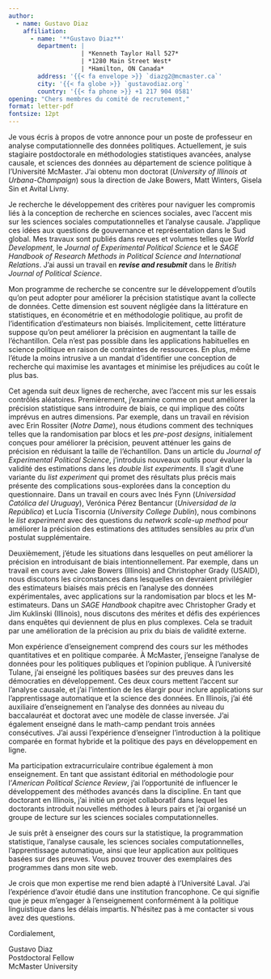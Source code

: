 ```yaml
---
author:
  - name: Gustavo Diaz
    affiliation:
      - name: '**Gustavo Diaz**'
        department: | 
                    | *Kenneth Taylor Hall 527*
                    | *1280 Main Street West*
                    | *Hamilton, ON Canada*
        address: '{{< fa envelope >}} `diazg2@mcmaster.ca`'
        city: '{{< fa globe >}} `gustavodiaz.org`'
        country: '{{< fa phone >}} +1 217 904 0581'
opening: "Chers membres du comité de recrutement,"
format: letter-pdf
fontsize: 12pt
---
```


Je vous écris à propos de votre annonce pour un poste de professeur en analyse computationnelle des données politiques. Actuellement, je suis stagiaire postdoctorale en méthodologies statistiques avancées, analyse causale, et sciences des données au département de science politique à l'Université McMaster. J'ai obtenu mon doctorat (*University of Illinois at Urbana-Champaign*) sous la direction de Jake Bowers, Matt Winters, Gisela Sin et Avital Livny.

Je recherche le développement des critères pour naviguer les compromis liés à la conception de recherche en sciences sociales, avec l'accent mis sur les sciences sociales computationnelles et l'analyse causale. J'applique ces idées aux questions de gouvernance et représentation dans le Sud global. Mes travaux sont publiés dans revues et volumes telles que *World Development*, le *Journal of Experimental Political Science* et le *SAGE Handbook of Research Methods in Political Science and International Relations*. J'ai aussi un travail en ***revise and resubmit*** dans le *British Journal of Political Science*.

Mon programme de recherche se concentre sur le développement d'outils qu'on peut adopter pour améliorer la précision statistique avant la collecte de données. Cette dimension est souvent négligée dans la littérature en statistiques, en économétrie et en méthodologie politique, au profit de l'identification d'estimateurs non biaisés. Implicitement, cette littérature suppose qu'on peut améliorer la précision en augmentant la taille de l'échantillon. Cela n'est pas possible dans les applications habituelles en science politique en raison de contraintes de ressources. En plus, même l'étude la moins intrusive a un mandat d'identifier une conception de recherche qui maximise les avantages et minimise les préjudices au coût le plus bas.

Cet agenda suit deux lignes de recherche, avec l'accent mis sur les essais contrôlés aléatoires. Premièrement, j'examine comme on peut améliorer la précision statistique sans introduire de biais, ce qui implique des coûts imprévus en autres dimensions. Par exemple, dans un travail en révision avec Erin Rossiter (*Notre Dame*), nous étudions comment des techniques telles que la randomisation par blocs et les *pre-post designs*, initialement conçues pour améliorer la précision, peuvent atténuer les gains de précision en réduisant la taille de l'échantillon. Dans un article du *Journal of Experimental Political Science*, j'introduis nouveaux outils pour évaluer la validité des estimations dans les *double list experiments*. Il s'agit d'une variante du *list experiment* qui promet des résultats plus précis mais présente des complications sous-explorées dans la conception du questionnaire. Dans un travail en cours avec Inés Fynn (*Universidad Católica del Uruguay*), Verónica Pérez Bentancur (*Universidad de la República*) et Lucía Tiscornia (*University College Dublin*), nous combinons le *list experiment* avec des questions du *network scale-up method* pour améliorer la précision des estimations des attitudes sensibles au prix d'un postulat supplémentaire.

Deuxièmement, j'étude les situations dans lesquelles on peut améliorer la précision en introduisant de biais intentionnellement. Par exemple, dans un travail en cours avec Jake Bowers (Illinois) and Christopher Grady (USAID), nous discutons les circonstances dans lesquelles on devraient privilégier des estimateurs biaisés mais précis en l'analyse des données expérimentales, avec applications sur la randomisation par blocs et les M-estimateurs. Dans un *SAGE Handbook* chapitre avec Christopher Grady et Jim Kuklinski (Illinois), nous discutons des mérites et défis des expériences dans enquêtes qui deviennent de plus en plus complexes. Cela se traduit par une amélioration de la précision au prix du biais de validité externe.

Mon expérience d'enseignement comprend des cours sur les méthodes quantitatives et en politique comparée. À McMaster, j'enseigne l'analyse de données pour les politiques publiques et l'opinion publique. À l'université Tulane, j'ai enseigné les politiques basées sur des preuves dans les démocraties en développement. Ces deux cours mettent l'accent sur l'analyse causale, et j'ai l'intention de les élargir pour inclure applications sur l'apprentissage automatique et la science des données. En Illinois, j'ai été auxiliaire d'enseignement en l'analyse des données au niveau du baccalauréat et doctorat avec une modèle de classe inversée. J'ai également enseigné dans le math-camp  pendant trois années consécutives. J'ai aussi l'expérience d'enseigner l'introduction à la politique comparée en format hybride et la politique des pays en développement en ligne.

Ma participation extracurriculaire contribue également à mon enseignement. En tant que assistant éditorial en méthodologie pour l'*American Political Science Review*, j'ai l'opportunité de influencer le développement des méthodes avancés dans la discipline. En tant que doctorant en Illinois, j'ai initié un projet collaboratif dans lequel les doctorants introduit nouvelles méthodes à leurs pairs et j'ai organisé un groupe de lecture sur les sciences sociales computationnelles.

Je suis prêt à enseigner des cours sur la statistique, la programmation statistique, l'analyse causale, les sciences sociales computationnelles, l'apprentissage automatique, ainsi que leur application aux politiques basées sur des preuves. Vous pouvez trouver des exemplaires des programmes dans mon site web.

Je crois que mon expertise me rend bien adapté à l'Université Laval. J'ai l'expérience d'avoir étudié dans une institution francophone. Ce qui signifie que je peux m'engager à l'enseignement conformément à la politique linguistique dans les délais impartis. N'hésitez pas à me contacter si vous avez des questions.




Cordialement,

<!-- Remember double spaces to lineskip -->
Gustavo Diaz  
Postdoctoral Fellow  
<!-- Department of Political Science   -->
McMaster University

